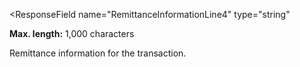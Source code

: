 <ResponseField
  name="RemittanceInformationLine4"
  type="string"
>
**Max. length:** 1,000 characters

Remittance information for the transaction.
</ResponseField>